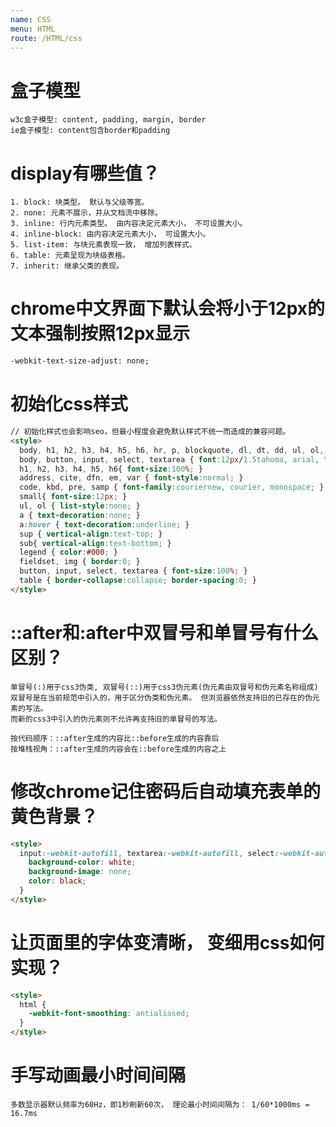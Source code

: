 ```yaml
---
name: CSS
menu: HTML
route: /HTML/css
---
```


# 盒子模型
```
w3c盒子模型: content, padding, margin, border
ie盒子模型: content包含border和padding
```

# display有哪些值？
```
1. block: 块类型。 默认与父级等宽。
2. none: 元素不展示，并从文档流中移除。
3. inline: 行内元素类型。 由内容决定元素大小， 不可设置大小。
4. inline-block: 由内容决定元素大小， 可设置大小。
5. list-item: 与块元素表现一致， 增加列表样式。
6. table: 元素呈现为块级表格。
7. inherit: 继承父类的表现。
```

# chrome中文界面下默认会将小于12px的文本强制按照12px显示
```HTML
-webkit-text-size-adjust: none;
```

# 初始化css样式
```HTML
// 初始化样式也会影响seo，但最小程度会避免默认样式不统一而造成的兼容问题。
<style>
  body, h1, h2, h3, h4, h5, h6, hr, p, blockquote, dl, dt, dd, ul, ol, li, pre, form, fieldset, legend, button, input, textarea, th, td { margin:0; padding:0; }
  body, button, input, select, textarea { font:12px/1.5tahoma, arial, \5b8b\4f53; }
  h1, h2, h3, h4, h5, h6{ font-size:100%; }
  address, cite, dfn, em, var { font-style:normal; }
  code, kbd, pre, samp { font-family:couriernew, courier, monospace; }
  small{ font-size:12px; }
  ul, ol { list-style:none; }
  a { text-decoration:none; }
  a:hover { text-decoration:underline; }
  sup { vertical-align:text-top; }
  sub{ vertical-align:text-bottom; }
  legend { color:#000; }
  fieldset, img { border:0; }
  button, input, select, textarea { font-size:100%; }
  table { border-collapse:collapse; border-spacing:0; }
</style>
```

# ::after和:after中双冒号和单冒号有什么区别？
```
单冒号(:)用于css3伪类, 双冒号(::)用于css3伪元素(伪元素由双冒号和伪元素名称组成)
双冒号是在当前规范中引入的，用于区分伪类和伪元素。 但浏览器依然支持旧的已存在的伪元素的写法。
而新的css3中引入的伪元素则不允许再支持旧的单冒号的写法。

按代码顺序：::after生成的内容比::before生成的内容靠后
按堆栈视角：::after生成的内容会在::before生成的内容之上
```

# 修改chrome记住密码后自动填充表单的黄色背景？
```HTML
<style>
  input:-webkit-autofill, textarea:-webkit-autofill, select:-webkit-autofill {
    background-color: white;
    background-image: none;
    color: black;
  }
</style>
```

# 让页面里的字体变清晰， 变细用css如何实现？
```HTML
<style>
  html {
    -webkit-font-smoothing: antialiased;
  }
</style>
```

# 手写动画最小时间间隔
```
多数显示器默认频率为60Hz，即1秒刷新60次， 理论最小时间间隔为： 1/60*1000ms = 16.7ms
```
